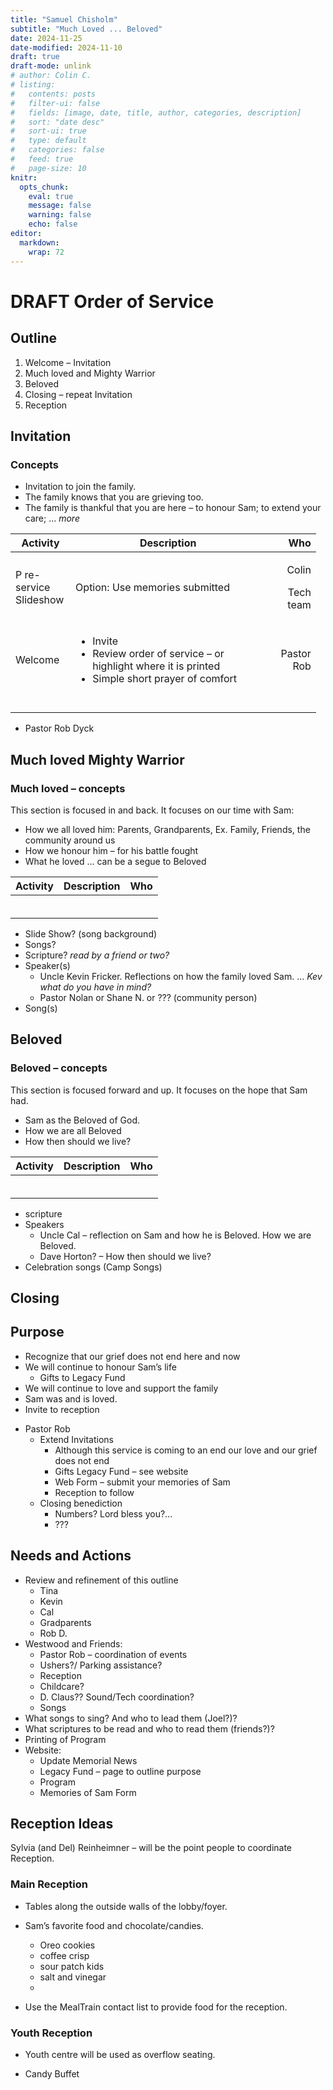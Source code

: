 ```yaml
---
title: "Samuel Chisholm"
subtitle: "Much Loved ... Beloved"
date: 2024-11-25
date-modified: 2024-11-10
draft: true
draft-mode: unlink
# author: Colin C.
# listing:
#   contents: posts
#   filter-ui: false
#   fields: [image, date, title, author, categories, description]
#   sort: "date desc"
#   sort-ui: true
#   type: default
#   categories: false
#   feed: true
#   page-size: 10
knitr: 
  opts_chunk: 
    eval: true
    message: false
    warning: false
    echo: false
editor: 
  markdown: 
    wrap: 72
---
```


# DRAFT Order of Service

## Outline

1.  Welcome -- Invitation
2.  Much loved and Mighty Warrior
3.  Beloved
4.  Closing -- repeat Invitation
5.  Reception

## Invitation

::: callout-note
### Concepts

-   Invitation to join the family.
-   The family knows that you are grieving too.
-   The family is thankful that you are here -- to honour Sam; to extend
    your care; ... *more*
:::

+------------+--------------------------------------------+-----------+
| Activity   | Description                                | Who       |
+============+============================================+==========:+
| P          | Option: Use memories submitted             | Colin     |
| re-service |                                            |           |
| Slideshow  |                                            | Tech team |
+------------+--------------------------------------------+-----------+
| Welcome    | -   Invite                                 | Pastor    |
|            | -   Review order of service -- or          | Rob       |
|            |     highlight where it is printed          |           |
|            | -   Simple short prayer of comfort         |           |
+------------+--------------------------------------------+-----------+
|            |                                            |           |
+------------+--------------------------------------------+-----------+
|            |                                            |           |
+------------+--------------------------------------------+-----------+
|            |                                            |           |
+------------+--------------------------------------------+-----------+
|            |                                            |           |
+------------+--------------------------------------------+-----------+

-   Pastor Rob Dyck

## Much loved Mighty Warrior

::: callout-note
### Much loved -- concepts

This section is focused in and back. It focuses on our time with Sam:

-   How we all loved him: Parents, Grandparents, Ex. Family, Friends,
    the community around us
-   How we honour him -- for his battle fought
-   What he loved ... can be a segue to Beloved
:::

| Activity | Description | Who |
|----------|-------------|----:|
|          |             |     |
|          |             |     |
|          |             |     |
|          |             |     |
|          |             |     |
|          |             |     |

-   Slide Show? (song background)
-   Songs?
-   Scripture? *read by a friend or two?*
-   Speaker(s)
    -   Uncle Kevin Fricker. Reflections on how the family loved Sam.
        ... *Kev what do you have in mind?*
    -   Pastor Nolan or Shane N. or ??? (community person)
-   Song(s)

## Beloved

::: callout-note
### Beloved -- concepts

This section is focused forward and up. It focuses on the hope that Sam
had.

-   Sam as the Beloved of God.
-   How we are all Beloved
-   How then should we live?
:::

| Activity | Description | Who |
|----------|-------------|----:|
|          |             |     |
|          |             |     |
|          |             |     |
|          |             |     |
|          |             |     |
|          |             |     |

-   scripture
-   Speakers
    -   Uncle Cal -- reflection on Sam and how he is Beloved. How we are
        Beloved.
    -   Dave Horton? -- How then should we live?
-   Celebration songs (Camp Songs)

## Closing

::: callout-note
## Purpose

-   Recognize that our grief does not end here and now
-   We will continue to honour Sam's life
    -   Gifts to Legacy Fund
-   We will continue to love and support the family
-   Sam was and is loved.
-   Invite to reception
:::

-   Pastor Rob
    -   Extend Invitations
        -   Although this service is coming to an end our love and our
            grief does not end
        -   Gifts Legacy Fund -- see website
        -   Web Form -- submit your memories of Sam
        -   Reception to follow
    -   Closing benediction
        -   Numbers? Lord bless you?...
        -   ???

::: callout-warning
## Needs and Actions

-   Review and refinement of this outline
    -   Tina
    -   Kevin
    -   Cal
    -   Gradparents
    -   Rob D.
-   Westwood and Friends:
    -   Pastor Rob -- coordination of events
    -   Ushers?/ Parking assistance?
    -   Reception
    -   Childcare?
    -   D. Claus?? Sound/Tech coordination?
    -   Songs
-   What songs to sing? And who to lead them (Joel?)?
-   What scriptures to be read and who to read them (friends?)?
-   Printing of Program
-   Website:
    -   Update Memorial News
    -   Legacy Fund -- page to outline purpose
    -   Program
    -   Memories of Sam Form
:::

::: callout-note
## Reception Ideas

Sylvia (and Del) Reinheimner – will be the point people to coordinate
Reception.

### Main Reception

-   Tables along the outside walls of the lobby/foyer.

-   Sam's favorite food and chocolate/candies.

    -   Oreo cookies
    -   coffee crisp
    -   sour patch kids
    -   salt and vinegar
    -   

-   Use the MealTrain contact list to provide food for the reception.

### Youth Reception

-   Youth centre will be used as overflow seating.

-   Candy Buffet
:::
